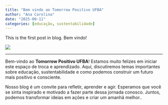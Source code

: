 ```yaml
---
title: "Bem vindo ao Tomorrow Positivo UFBA"
author: "Ana Carolina"
date: "2025-09-11"
categories: [educação, sustentabilidade]
---
```


This is the first post in blog. Bem vindo!

![](thumbnail.jpg)

---

Bem-vindo ao **Tomorrow Positivo UFBA**! Estamos muito felizes em iniciar este espaço de troca e aprendizado. Aqui, discutiremos temas importantes sobre educação, sustentabilidade e como podemos construir um futuro mais positivo e consciente.

Nosso blog é um convite para refletir, aprender e agir. Esperamos que você se sinta inspirado e motivado a fazer parte dessa jornada conosco. Juntos, podemos transformar ideias em ações e criar um amanhã melhor..
